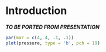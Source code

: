 # Introduction {#intro}


**_TO BE PORTED FROM PRESENTATION_**






```r
par(mar = c(4, 4, .1, .1))
plot(pressure, type = 'b', pch = 19)
```

